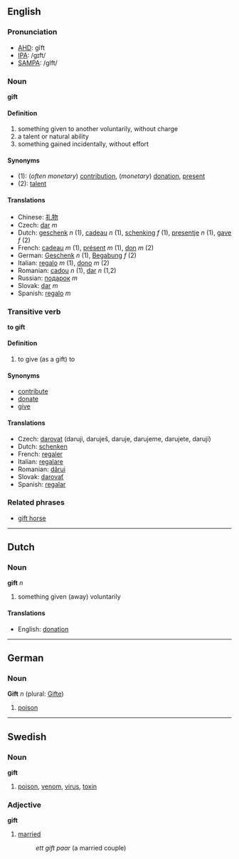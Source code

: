 ==English==
===Pronunciation===
*[[w:AHD|AHD]]: gĭft
*[[w:IPA|IPA]]: /gɪft/
*[[w:SAMPA|SAMPA]]: /gIft/

===Noun===
'''gift'''

====Definition====

#something given to another voluntarily, without charge
#a talent or natural ability
#something gained incidentally, without effort

====Synonyms====
*(1): (''often monetary'') [[contribution]], (''monetary'') [[donation]], [[present]]
*(2): [[talent]]

====Translations====
*Chinese: [[礼物]]
*Czech:  [[dar]] ''m''
*Dutch: [[geschenk]] ''n'' (1), [[cadeau]] ''n'' (1), [[schenking]] ''f'' (1), [[presentje]] ''n'' (1), [[gave]] ''f'' (2)
*French: [[cadeau]] ''m'' (1), [[présent]] ''m'' (1), [[don]] ''m'' (2)
*German: [[Geschenk]] ''n'' (1), [[Begabung]] ''f'' (2)
*Italian: [[regalo]] ''m'' (1), [[dono]] ''m'' (2)
*Romanian: [[cadou]] ''n'' (1), [[dar]] ''n'' (1,2)
*Russian: [[пoдaрoк]] ''m''
*Slovak: [[dar]] ''m''
*Spanish: [[regalo]] ''m''

===Transitive verb===
'''to gift'''
====Definition====

#to give (as a gift) to

====Synonyms====
*[[contribute]]
*[[donate]]
*[[give]]

====Translations====
*Czech:  [[darovat]]  (daruji, daruješ, daruje, darujeme, darujete, darují)
*Dutch: [[schenken]]
*French: [[regaler]]
*Italian: [[regalare]]
*Romanian: [[dărui]]
*Slovak: [[darovať]]
*Spanish: [[regalar]]

===Related phrases===
*[[gift horse]]

----
==Dutch==
===Noun===
'''gift''' ''n''

#something given (away) voluntarily

====Translations====
*English: [[donation]]

----

==German==
===Noun===
'''Gift''' ''n'' (plural: [[Gifte]])

#[[poison]]

----

==Swedish==
===Noun===
'''gift'''

#[[poison]], [[venom]], [[virus]], [[toxin]]

===Adjective===
'''gift'''

#[[married]]
#:''ett gift paar'' (a married couple)